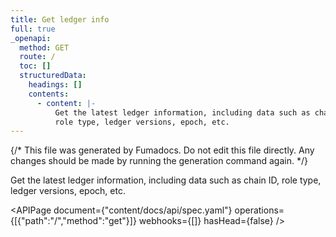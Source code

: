 ```yaml
---
title: Get ledger info
full: true
_openapi:
  method: GET
  route: /
  toc: []
  structuredData:
    headings: []
    contents:
      - content: |-
          Get the latest ledger information, including data such as chain ID,
          role type, ledger versions, epoch, etc.
---
```


{/* This file was generated by Fumadocs. Do not edit this file directly. Any changes should be made by running the generation command again. */}

Get the latest ledger information, including data such as chain ID,
role type, ledger versions, epoch, etc.

<APIPage document={"content/docs/api/spec.yaml"} operations={[{"path":"/","method":"get"}]} webhooks={[]} hasHead={false} />
